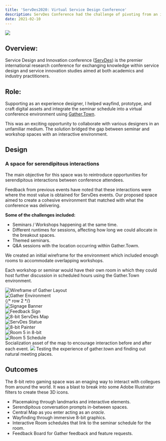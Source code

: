 ```yaml
---
title: 'ServDes2020: Virtual Service Design Conference'
description: ServDes Conference had the challenge of pivoting from an in-person event to hybrid.
date: 2021-02-10
---
```

<Img type="hero" className="from-amber-300 to-amber-400" src="/projects/servdes/servdes--hero.png" />

## Overview:

Service Design and Innovation conference ([ServDes](https://servdes2020.org/)) is the premier international research conference for exchanging knowledge within service design and service innovation studies aimed at both academics and industry practitioners.

## Role:

Supporting as an experience designer, I helped wayfind, prototype, and craft digital assets and integrate the seminar schedule into a virtual conference environment using [Gather.Town](https://gather.town).

This was an exciting opportunity to collaborate with various designers in an unfamiliar medium. The solution bridged the gap between seminar and workshop spaces with an interactive environment.



## Design

### A space for serendipitous interactions
The main objective for this space was to reintroduce opportunities for serendipitous interactions between conference attendees.

Feedback from previous events have noted that these interactions were where the most value is obtained for ServDes events. Our proposed space aimed to create a cohesive environment that matched with what the conference was delivering.

__Some of the challenges included:__
-  Seminars / Workshops happening at the same time.
-  Different runtimes for sessions, affecting how long we could allocate in the breakout spaces.
-  Themed seminars.
-  Q&A sessions with the location occurring within Gather.Towm.

We created an initial wireframe for the environment which included enough rooms to accommodate overlapping workshops. 

Each workshop or seminar would have their own room in which they could host further discussion in scheduled hours using the Gather.Town environment.



<div className="grid grid-cols-1 md:grid-cols-12 items-stretch gap-4 mt-12 mx-auto max-w-4xl ">
<div className="col-span-1 md:col-span-6 flex w-full h-full bg-white justify-center items-center p-3 rounded-xl">
  <img className="" src="/projects/servdes/wireframe-of-gather-layout.png" alt="Wireframe of Gather Layout" />
    </div>
<div className="col-span-1 md:col-span-6 flex w-full h-full bg-white justify-center items-center p-3 rounded-xl">
  <img className="" src="/projects/servdes/gather.png" alt="Gather Environment" />
    </div>
{/* row 2 */}
<div className="col-span-1 md:col-span-4 flex w-full h-full bg-white justify-center items-center p-3 rounded-xl">
  <img className="" src="/projects/servdes/singage-banner.png" alt="Signage Banner" />  
</div>
  <div className="grid w-full col-span-1 md:col-span-4 grid-cols-1 gap-4"> 
      <div className="flex w-full h-full bg-white justify-center items-center p-3 rounded-xl">
      <img className="max-h-24" src="/projects/servdes/feedback-sign.png" alt="Feedback Sign" />
      </div>
          <div className="flex w-full h-full bg-white justify-center items-center p-3 rounded-xl">
      <img className="max-h-24" src="/projects/servdes/servdes-map-8bit.png" alt="8-bit ServDes Map" />
      </div>
  </div>
  <div className="grid gap-4 grid-cols-2 md:col-span-4">
  <div className="flex w-full h-full bg-white justify-center items-center p-3 rounded-xl">
  <img src="/projects/servdes/Serv-Des-Statue.png" alt="ServDes Statue" />
  </div>
 <div className="flex w-full h-full bg-white justify-center items-center p-3 rounded-xl">
  <img src="/projects/servdes/Painter-8bit.png" alt="8-bit Painter" />
  </div>
   <div className="flex w-full h-full bg-white justify-center items-center p-3 rounded-xl">
  <img src="/projects/servdes/Room-5-8bit.png" alt="Room 5 in 8-bit" />
  </div>
   <div className="flex w-full h-full bg-white justify-center items-center p-3 rounded-xl">
  <img src="/projects/servdes/Room-5-schedule.png" alt="Room 5 Schedule" />
  </div>
  </div>
</div>
<Caption>Socialization asset of the map to encourage interaction before and after each event.</Caption>

<Img className="aspect-auto p-0 lg:p-0 max-w-3xl rounded-lg mt-10" src="/projects/servdes/video-call-ui.png" />
<Caption>Testing the experience of gather.town and finding out natural meeting places.</Caption>

## Outcomes
 The 8-bit retro gaming space was an enaging way to interact with collegues from around the world. It was a blast to break into some Adobe Illustrator filters to create these 3D icons.

-  Placemaking through landmarks and interactive elements.
-  Serendipitous conversation prompts in-between spaces.
-  Central Map as you enter acting as an *oracle*.
-  Wayfinding through immersive 8-bit graphics.
-  Interactive Room schedules that link to the seminar schedule for the room.
-  Feedback Board for Gather feedback and feature requests.